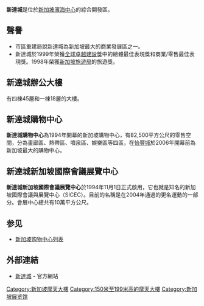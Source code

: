 '''新達城'''是位於[[新加坡|新加坡]][[濱海中心|濱海中心]]的綜合開發區。
{{Infobox shopping mall
| shopping_mall_name = 新達城購物中心
| image              = Suntec City Mall, Dec 05.JPG
| caption            = 位於新達城購物中心前方的財富之泉
| location           = [[新加坡|新加坡]][[中心城區|中心城區]][[濱海中心|濱海中心]]淡馬錫大道
| coordinates        = 
| address            = 
| opening_date       = 1994
| developer          = 新達城發展
| manager            = [[ARA新達信託管理有限公司|ARA新達信託管理有限公司]]
| owner              = [[新達房地產投資信託基金|新達房地產投資信託基金]]
| architect          = 
| number_of_stores   = 360{{Citation needed|date=2010年8月}}
| number_of_anchors  = 
| floor_area         = {{convert|880000|sqft|m2}}
| parking            = 超過3,000
| floors             = 3 (不包含地下兩層樓停車場)
| website            = [http://www.sunteccitymall.com/ Sunteccitymall.com]
}}

==聲譽==
*市區重建局說新達城為新加坡最大的商業發展區之一。
*新達城於1999年榮獲[[全球卓越建設獎|全球卓越建設獎]]中的總體最佳表現獎和商業/零售最佳表現獎。1998年榮獲[[新加坡旅遊局|新加坡旅遊局]]的旅遊獎。

==新達城辦公大樓==
有四棟45層和一棟18層的大樓。

==新達城購物中心==

'''新達城購物中心'''為1994年開幕的新加坡購物中心，有82,500平方公尺的零售空間，分為畫廊區、熱帶區、噴泉區、娛樂區等四區，在[[怡豐城|怡豐城]]於2006年開幕前為新加坡最大的購物中心。

==新達城新加坡國際會議展覽中心==
'''新達城新加坡國際會議展覽中心'''於1994年11月1日正式啟用，它也就是知名的新加坡國際會議與展覽中心（SICEC）。目前的名稱是在2004年通過的更名運動的一部分。會展中心總共有10萬平方公尺。

== 参见 ==

* [[新加坡购物中心列表|新加坡购物中心列表]]

== 外部連結 ==
*[http://www.sunteccity.com.sg/ 新達城] {{Wayback|url=http://www.sunteccity.com.sg/ |date=20120308065315 }} - 官方網站

{{Skyscrapers in Singapore}}

[[Category:新加坡摩天大樓|Category:新加坡摩天大樓]]
[[Category:150米至199米高的摩天大樓|Category:150米至199米高的摩天大樓]]
[[Category:新加坡展览馆|Category:新加坡展览馆]]